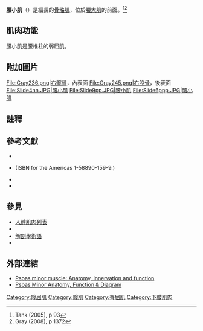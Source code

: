 {{short description|Long, slender skeletal muscle located anterior to the psoas major muscle}}
{{Infobox muscle
| Name        = 腰小肌<br>{{small|(psoas minor muscle)}}
| Latin       = Musculus psoas minor
| Image       = Musculus psoas minor.png
| Caption     = [[髂肌|髂肌]]及[[股骨|股骨]]前面肌肉（腰小肌近右上方）
| Origin      = 起自T12的側[[椎骨|椎骨]]表面體與L1[[脊椎|脊椎]]並及介入(T12與L1之間的)[[椎間盤|椎間盤]]
| Insertion   = {{le|恥骨梳|Pectineal line (pubis)}}及{{le|髂耻隆凸|iliopubic eminence}}
| Action      = 軀幹弱{{le|屈肌|Anatomical terminology}}
| Blood       =
| Nerve       = 神經前支L1
| Antagonist  = [[豎脊肌|豎脊肌]]
}}

'''腰小肌'''（{{lang-en|psoas minor muscle}}）是細長的[[骨骼肌|骨骼肌]]，位於[[腰大肌|腰大肌]]的前面。<ref>Tank (2005), p 93</ref><ref>Gray (2008), p 1372</ref>

==肌肉功能==
腰小肌是腰椎柱的弱屈肌。

==附加圖片==
<gallery>
File:Gray236.png|右[[髋骨|髋骨]]，內表面
File:Gray245.png|右[[股骨|股骨]]，後表面
File:Slide4nn.JPG|腰小肌
File:Slide9pp.JPG|腰小肌
File:Slide6ppp.JPG|腰小肌
</gallery>

==註釋==
{{Reflist}}

==參考文獻==
{{refbegin}}
* {{cite book| url = https://books.google.com/books?id=ai6fOllPH44C&pg=RA1-PA58| title = Abdominal Wall Hernias: Principle and Management
| first = Robert | last = Bendavid |author2=Abrahamson, Jack |author3=Arregui, Maurice E.| publisher = Springer | year = 2001| isbn = 0-387-95004-4}}
* {{cite book | title   = Color Atlas of Human Anatomy, Vol 1: Locomotor system | first = Werner | last = Platzer | edition = 5th | publisher = [[Thieme_Medical_Publishers|Thieme]] | isbn = 3-13-533305-1 | year = 2004 }} (ISBN for the Americas 1-58890-159-9.)
* {{cite book | first = Patrick W. | last = Tank | title = Grant's Dissector | publisher = Lippincott Williams & Wilkins | location = Hagerstown, MD
| year = 2005 | edition = 13th | isbn = 0-7817-5484-4}}
* {{cite book | title = Gray's Anatomy - The Anatomical Basis of Clinical Practice| first = Henry | last= Gray |author2=Standring, Susan | edition = 40th | publisher = Churchill Livingstone - Elsevier| year = 2008| isbn = 978-0-443-06684-9}}
{{refend}}

==參見==
*[[人體肌肉列表|人體肌肉列表]]
*{{le|人體解剖學術語|Anatomical terminology}}
*[[解剖學術語|解剖學術語]]
*{{le|肌肉解剖學術語|Anatomical terms of muscle}}

==外部連結==
{{Commons category|Psoas minor muscles}}
*[https://www.kenhub.com/en/library/anatomy/psoas-minor-muscle Psoas minor muscle: Anatomy, innervation and function]
*[https://www.healthline.com/human-body-maps/psoas-minor#1 Psoas Minor Anatomy, Function & Diagram]

{{Muscles of abdomen|state=collapsed}}
{{下肢的肌肉|state=collapsed}}

{{Authority control}}
[[Category:髋屈肌|Category:髋屈肌]]
[[Category:髋肌|Category:髋肌]]
[[Category:脊屈肌|Category:脊屈肌]]
[[Category:下肢肌肉|Category:下肢肌肉]]